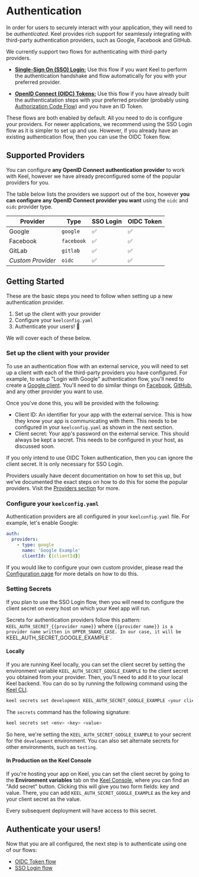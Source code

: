 
# Authentication

In order for users to securely interact with your application, they will need to be _authenticated_.  Keel provides rich support for seamlessly integrating with third-party authentication providers, such as Google, Facebook and GitHub.  

We currently support two flows for authenticating with third-party providers.

 - [**Single-Sign On (SSO) Login:**](/authentication/flows/sso-login) Use this flow if you want Keel to perform the authentication handshake and flow automatically for you with your preferred provider. 

 - [**OpenID Connect (OIDC) Tokens:**](/authentication/flows/oidc-token) Use this flow if you have already built the authenticatation steps with your preferred provider (probably using [Authorization Code Flow](https://auth0.com/docs/get-started/authentication-and-authorization-flow/authorization-code-flow)) and you have an ID Token.

These flows are both enabled by default. All you need to do is configure your providers. For newer applications, we recommend using the SSO Login flow as it is simpler to set up and use.  However, if you already have an existing authentication flow, then you can use the OIDC Token flow.

## Supported Providers

You can configure **any OpenID Connect authentication provider** to work with Keel, however we have already preconfigured some of the popular providers for you.  

The table below lists the providers we support out of the box, however **you can configure any OpenID Connect provider you want** using the `oidc` and `oidc` provider type.

| Provider        | Type       | SSO Login | OIDC Token | 
|-----------------|------------|-----------|------------|
| Google          | `google`   | ✅        | ✅          | 
| Facebook        | `facebook` | ✅        | ✅          |
| GitLab          | `gitlab`   | ✅        | ✅          |
| _Custom Provider_   | `oidc`     | ✅        | ✅          | 

## Getting Started

These are the basic steps you need to follow when setting up a new authentication provider.  

 1. Set up the client with your provider
 2. Configure your `keelconfig.yaml`
 3. Authenticate your users! 🚀

We will cover each of these below.

### Set up the client with your provider

To use an authentication flow with an external service, you will need to set up a client with each of the third-party providers you have configured. For example, to setup "Login with Google" authentication flow, you'll need to create a [Google client](http://localhost:3000/authentication/providers/google#client-setup). You'll need to do similar things on [Facebook](https://developers.facebook.com/docs/facebook-login/guides/access-tokens/), [GitHub](https://docs.github.com/en/apps/oauth-apps/building-oauth-apps/authenticating-to-the-rest-api-with-an-oauth-app#registering-your-app), and any other provider you want to use.

Once you've done this, you will be provided with the following:
 - Client ID:  An identifier for your app with the external service. This is how they know your app is communicating with them. This needs to be configured in your `keelconfig.yaml` as shown in the next section.
 - Client secret: Your app's password on the external service. This should always be kept a secret. This needs to be configured in your host, as discussed soon.

<Callout emoji="ℹ️" type="info">
  If you only intend to use OIDC Token authentication, then you can ignore the client secret. It is only necessary for SSO Login. 
</Callout>

Providers usually have decent documentation on how to set this up, but we've documented the exact steps on how to do this for some the popular providers.  Visit the [Providers section](/authentication/providers) for more.

### Configure your `keelconfig.yaml`

Authentication providers are all configured in your `keelconfig.yaml` file.  For example, let's enable Google:

```yaml filename="keelconfig.yaml"
auth:
  providers:
    - type: google
      name: 'Google Example'
      clientId: {{clientId}}
```

If you would like to configure your own custom provider, please read the [Configuration page](/authentication/configuration) for more details on how to do this.

### Setting Secrets

If you plan to use the SSO Login flow, then you will need to configure the client secret on every host on which your Keel app will run.  

Secrets for authentication providers follow this pattern: `KEEL_AUTH_SECRET_{{provider name}}` where `{{provider name}} is a provider name written in UPPER_SNAKE_CASE. In our case, it will be `KEEL_AUTH_SECRET_GOOGLE_EXAMPLE`.

#### Locally

If you are running Keel locally, you can set the client secret by setting the environment variable `KEEL_AUTH_SECRET_GOOGLE_EXAMPLE` to the client secret you obtained from your provider. Then, you'll need to add it to your local Keel backend. You can do so by running the following command using the [Keel CLI](/cli).

```bash
keel secrets set development KEEL_AUTH_SECRET_GOOGLE_EXAMPLE <your client secret>
```

The `secrets` command has the following signature:

```bash
keel secrets set <env> <key> <value>
```

So here, we're setting the `KEEL_AUTH_SECRET_GOOGLE_EXAMPLE` to your secrent for the `development` environment. You can also set alternate secrets for other environments, such as `testing`.

#### In Production on the Keel Console

If you're hosting your app on Keel, you can set the client secret by going to the **Environment variables** tab on the [Keel Console](https://console.keel.xyz), where you can find an "Add secret" button. Clicking this will give you two form fields: key and value. There, you can add `KEEL_AUTH_SECRET_GOOGLE_EXAMPLE` as the key and your client secret as the value.

Every subsequent deployment will have access to this secret.

## Authenticate your users!

Now that you are all configured, the next step is to authenticate using one of our flows:

 * [OIDC Token flow](/authentication/flows/oidc-token)
 * [SSO Login flow](/authentication/flows/sso-login)
